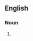 ==English==

===Noun===
{{en-noun}}

# {{lb|en|military|slang}} {{acronym of|just another [[fucking]] [[observer]]|lang=en}}